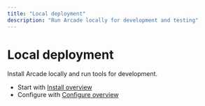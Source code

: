 ```yaml
---
title: "Local deployment"
description: "Run Arcade locally for development and testing"
---
```


# Local deployment

Install Arcade locally and run tools for development.

- Start with [Install overview](/home/hosting-options/local-deployment/install/overview)
- Configure with [Configure overview](/home/hosting-options/local-deployment/configure/overview)


